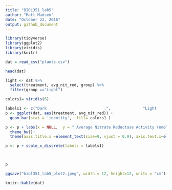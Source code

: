 ```yaml
---
title: "BIOL351_lab5"
author: "Matt Madsen"
date: "October 22, 2016"
output: github_document
---
```

```r
library(tidyverse)
library(ggplot2)
library(viridis)
library(knitr)
```

```r

dat = read_csv("plants.csv")

head(dat)

light <- dat %>% 
  select(treatment, avg_nit_red, group) %>% 
  filter(group =="Light")


```

```r

colors1= viridis(6)

labels1 <- c("Dark                         .",              "Light                        .",              "Light + CYK                  .",              "No NO3                   .",              "24 Hrs. NO3                 .",              "24 Hrs. NO3 + CHEX")
p <- ggplot(dat, aes(treatment, avg_nit_red)) +
  geom_bar(stat = 'identity',  fill= colors1 )  

p <- p + labs(x = NULL,  y = " Average Nitrate Reductase Activity (nmol/gFW/min)")+
  theme_bw()+
  theme(axis.title.x =element_text(size=9, vjust = 0.9), axis.text.x=element_text(angle= 300, size=8, vjust = 0.75, hjust= 0.2), axis.title.y = element_text(size=9), panel.grid.major.x = element_blank(), panel.grid.major.y = element_blank())

p <- p + scale_x_discrete(labels = labels1)  

 

p

ggsave("biol351_lab5_plot2.jpeg", width = 12, height=12, units = "cm")
```

```r

knitr::kable(dat)
```

